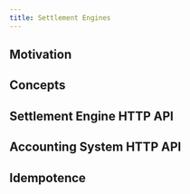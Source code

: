 ```yaml
---
title: Settlement Engines
---
```



<Rfc source="https://raw.githubusercontent.com/interledger/rfcs/master/0038-settlement-engines/0038-settlement-engines.md">

## Motivation

## Concepts

## Settlement Engine HTTP API

## Accounting System HTTP API

## Idempotence

</Rfc>
